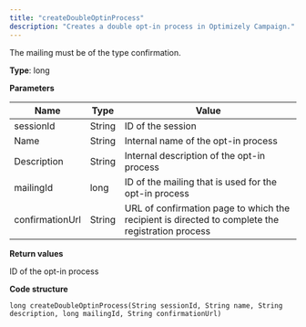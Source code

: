```yaml
---
title: "createDoubleOptinProcess"
description: "Creates a double opt-in process in Optimizely Campaign."
---
```


The mailing must be of the type confirmation.

**Type**: long

**Parameters**

| Name            | Type   | Value                                                                                            |
| --------------- | ------ | ------------------------------------------------------------------------------------------------ |
| sessionId       | String | ID of the session                                                                                |
| Name            | String | Internal name of the opt-in process                                                              |
| Description     | String | Internal description of the opt-in process                                                       |
| mailingId       | long   | ID of the mailing that is used for the opt-in process                                            |
| confirmationUrl | String | URL of confirmation page to which the recipient is directed to complete the registration process |

**Return values**

ID of the opt-in process

**Code structure**

`long createDoubleOptinProcess(String sessionId, String name, String description, long mailingId, String confirmationUrl)
`